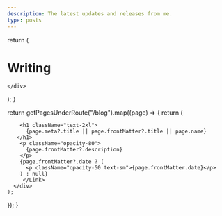 ```yaml
---
description: The latest updates and releases from me.
type: posts
---
```



  return (
    <div className="max-w-screen-lg mx-auto pt-4 pb-8 mb-16 border-b border-gray-400 border-opacity-20">
      <h1>
        <span className="font-bold leading-tight font-serif lg:text-5xl">Writing</span>
      </h1>
    
    </div>
  );
}

  return getPagesUnderRoute("/blog").map((page) => {
    return (
      <div key={page.route} className="mb-10 p-4 ">
        <Link href={page.route} >

        <h1 className="text-2xl">
          {page.meta?.title || page.frontMatter?.title || page.name}
       </h1>
        <p className="opacity-80">
          {page.frontMatter?.description}
        </p>
        {page.frontMatter?.date ? (
          <p className="opacity-50 text-sm">{page.frontMatter.date}</p>
        ) : null}
         </Link>
      </div>
    );
  });
}

<BlogHeader />
<BlogIndex />